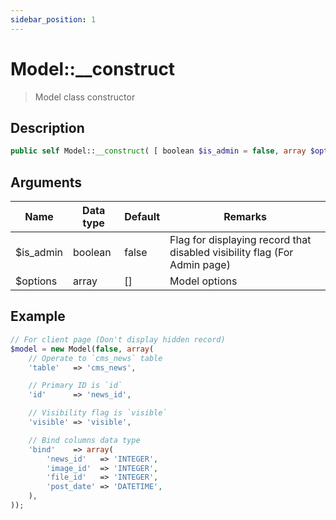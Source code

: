 ```yaml
---
sidebar_position: 1
---
```


# Model::\_\_construct

> Model class constructor

## Description

```php
public self Model::__construct( [ boolean $is_admin = false, array $options = [] ] )
```

## Arguments

| Name | Data type | Default | Remarks |
| --- | --- | --- | --- |
| $is_admin | boolean | false | Flag for displaying record that disabled visibility flag (For Admin page) |
| $options | array | [] | Model options |

## Example

```php title="Controller"
// For client page (Don't display hidden record)
$model = new Model(false, array(
    // Operate to `cms_news` table
    'table'   => 'cms_news',

    // Primary ID is `id`
    'id'      => 'news_id',

    // Visibility flag is `visible`
    'visible' => 'visible',

    // Bind columns data type
    'bind'    => array(
        'news_id'   => 'INTEGER',
        'image_id'  => 'INTEGER',
        'file_id'   => 'INTEGER',
        'post_date' => 'DATETIME',
    ),
));
```
